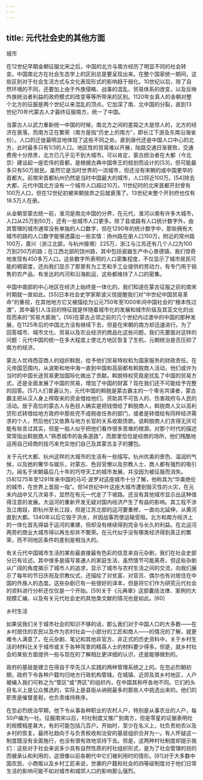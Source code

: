 ```yaml
---
---
---
```

title: 元代社会史的其他方面
---







城市

在12世纪早期金朝征服北宋之后，中国的北方与南方经历了明显不同的社会转变。中国南北方在社会生态学上的区别总是要呈现出来。在整个国家统一期间，这些区别对于社会生活方式与文化表现形式的影响趋于弱化。10世纪以后，除了自然环境的不同，还要加上由于外族侵略、战事的混乱、贸易体系的改变，以及反映外族统治者利益的政府模式的改变等等所带来的区别。1120年女真人的金朝对整个北方的征服是两个世纪以来混乱的顶点。它加深了南、北中国的分裂，直到13世纪70年代蒙古人才最终征服南方，统一了中国。

当蒙古人以武力重新统一中国的时候，南北方之间的差距之大是惊人的，北方的经济在衰落，而南方正在繁荣（南方是指“历史上的南方”，即长江下游及东南沿海省份）。人口的迁徙最明显地体现了这些不同之处。直到唐代还是中国人口中心的北方，此时最多只有1/3的人口。地区性的贸易难以开展，陆路交通日渐衰败，交通费用十分昂贵，北方已几乎见不到大城市。可以肯定，蒙古统治者在大都（今北京）建设起一座宏伟的首都，是根据古典中国帝王的规划而设计的[53]，但可能最多只有50万居民。虽然它是当时世界的一流城市，但还没有宋朝的或中国更早的首都大。前南宋首都杭州仍然是当时中国最大的城市，人口将近100万。[54]除去大都，元代中国北方没有一个城市人口超过10万。11世纪时的北宋首都开封曾有100万人口，但在12世纪初被宋朝放弃之后就衰落了。13世纪末整个开封府也仅有18.5万人在册。

从金朝至蒙古统一前，淮河是南北中国的分界，在元代，淮河以南有许多大城市，人口从25万到50万，还有一些城市人口更多。除了县或路有人口统计数字外，由其管理的城市通常没有单独的人口数字，但在1290年的统计数字中，那些拥有大城市的路的人口数字能够透露出一些实情：扬州路在册人口150万，附近的常州路100万，嘉兴（浙江北部，与杭州接境）225万，浙江与江苏还有几个人口为100万到250万的路；在江西北部的饶州路，其中包括瓷器生产中心景德镇，我们惊奇地发现有450多万人口。这些数字所表明的人口密集程度，不仅显示了城市居民可能的稠密度，还向我们显示了那里有为工艺和手工业提供的劳动力，有专门用于销售的农产品，有发达的内河和沿海航运，这些都维持了人口的密集。

中国中南部的中心地区在经济上始终是一体化的，我们知道在蒙古征服之前的南宋时期就一直如此。[55]日本社会史学家斯波义信提醒我们对“中世纪中国贸易革命”的重视，在其他地方它又被描绘为公元750年至1000年间中国社会的“根本性过渡”，其中最引人注目的特征就是伴随着城市化的发展和城市阶级及其亚文化的出现而来的“贸易大膨胀”。[56]在蒙古占领之前的几个世纪内过渡中的中国的那种发展，在1125年后的中国北方没有继续下去，但是在宋朝的南方却迅速进行。为了回答城市、城市文化、贸易以及农业经济的商品化这些问题，我们先要面对这样的问题：元代中国的统一在多大程度上使北方地区恢复了生机，元朝统治是否压抑了南方的经济。

蒙古人优待西亚商人的组织斡脱，给予他们贸易特权和为国家服务的财政责任。在元帝国范围内，从波斯和地中海一直到中国和高丽都有斡脱商人活动，他们或许为当时的中国长途贸易更加国际化做出了贡献。斡脱特权究竟是扰乱了中国的贸易方式，还是全面发展了中国的贸易，增加了中国的财富？现在我们还不可能给予完整的回答。[57]人们普遍认为，元代中国的斡脱是蒙古霸主的一个卑劣共谋者，蒙古霸主把从汉人身上榨取来的资金借给他们，资助其不可告人的、伤害政府与人民的活动。居于高位的蒙古人与色目人确实是把钱借给了斡脱商人，斡脱商人又以高利贷形式转借给地方政府中那些完不成税收任务的部门，或者是转借给有同样经济需求的个人，然后他们又依靠与地方长官的关系收取债款。说斡脱商人们贪得无厌可能有些言过其实，但是一般人似乎把他们看作很多苦难的根源。对那个时代的描述常常指出斡脱商人“熟悉城市的各条道路”，而那里恰恰是经商的场所，他们残酷地运用自己经商的技巧来充实他们自己及其蒙古主子的腰包。

关于元代大都、杭州这样的大城市的生活有一些描写。杭州优美的景色、温润的气候，以及她的奢华与娱乐，对蒙古、色目官僚以及宗教人士、商人都有强烈的吸引力。闻名于宋朝最后几十年的巧夺天工的城市发展，并没因为被征服而消失。[58]1275年至1291年来中国的马可·波罗对这座城市十分了解，他称其为“华美绝伦的城市，在世界上首屈一指”。但14世纪中叶这座大城市遭到毁灭性的火灾，在元末内战中又几次易手，显然在有元一代走了下坡路。还没有其他城市显示出这种值得注意的发展。大运河的重新开发无疑对国内经济产生了有益的影响。其工程不涉及江南段，即杭州至长江段，但是江苏北部的运河要重修，一直向北延伸，从黄河直到大都。1340年以后它毁于洪水，并因战事而使运输受阻。北方和南方经济上的一体化首先得益于运河的重建，但却没有继续得到完全与长久的利益。在北运河两旁的商业大城市得以再生却并不繁荣。在元代似乎没有哪类经济得到真正的繁荣，而不同地区条件的差别是相当大的。

有关元代中国城市生活的某些最直接最有色彩的信息来自元杂剧，我们在社会史部分已有论述。其中很多是描写普通人的家庭生活，虽然情节可能离奇，但这些杂剧从广阔的角度揭示了城市人的追求，显示了城市与农村生活之间的交流，向我们展示了每年的节日庆祝及宗教仪式，还描绘了对贫富、对官员、偶尔也有对居住在中国的外族人的态度。这些杂剧已有一些很好的译本，但是将它们作为研究元代社会的资料进行分析还仅仅是一个开始。[59]关于《元典章》这部囊括法律、案例的大规模汇编，以及有关元代社会史的其他类文献的情况也是如此。[60]





乡村生活

如果说我们关于城市社会的知识不够的话，那么我们对于中国人口的大多数——在乡村居住的农民以及作为农村社会一小部分的工匠和商人——的情况的了解，就更难令人满意了。在元杂剧、笔记和其他非官方、非正式的历史资料中，关于乡村生活的材料比关于城市或关于各种背景的精英人士的材料要少得多。但是，就乡村社会的某些方面提供一些与现在的了解相比更详细的认识，还是能够做到的。

政府的基层是建立在得自于早先汉人实践的两种管理系统之上的。在忽必烈朝初期，政府下令各种户籍均归地方行政机构管辖。在城镇、近郊及其乡村地区，人户被编入我们可称之为“管区”或“界区”的组织内，在中国其称呼各地不同。它们的头目名义上是公众推选的，实际上是县衙从纳税最多的那些人中挑选出来的。他们的职责是催督差税，也负责维持秩序。

在忽必烈统治早期，他下令从事各种职业的农村人户，特别是从事农业的人户，每50户编为一社。征服南宋以后，村社制度又推广到南方，但是零星的证据表明社的规模相差甚大，有的可能包括几百户。开始时，至少在名义上，社负责劝农以及乡村的恢复。最终社趋向于与负责税收和治安的基层组织合并为一。有人怀疑这一制度既没有全面施行，也没有很有效地坚持下去。但是，这两种村社制度却提示我们：这些对于社会来说多少具有自然性质的村社组织形式，是为了社会管理的目的而被承认和利用的，这很像以前各朝代中它们被利用时的情形。[61]对于大多数中国农民、小商贩以及乡村工匠来说，世袭的户籍和社会的四等级制度对于他们日常生活的影响可能不如对城市和城郊人口的影响那么强烈。